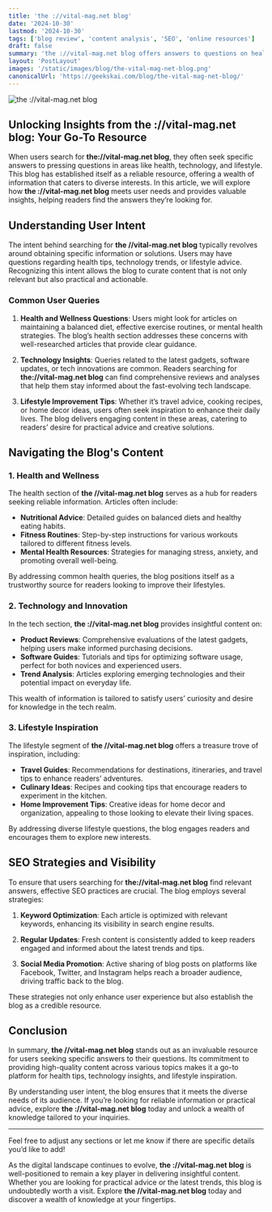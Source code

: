 ```yaml
---
title: 'the ://vital-mag.net blog​'
date: '2024-10-30'
lastmod: '2024-10-30'
tags: ['blog review', 'content analysis', 'SEO', 'online resources']
draft: false
summary: 'the ://vital-mag.net blog​ offers answers to questions on health, tech, and lifestyle topics.'
layout: 'PostLayout'
images: '/static/images/blog/the-vital-mag-net-blog.png'
canonicalUrl: 'https://geekskai.com/blog/the-vital-mag-net-blog/'
---
```


![the ://vital-mag.net blog](/static/images/blog/the-vital-mag.net-blog.png)

## Unlocking Insights from the ://vital-mag.net blog: Your Go-To Resource

When users search for **the://vital-mag.net blog**, they often seek specific answers to pressing questions in areas like health, technology, and lifestyle. This blog has established itself as a reliable resource, offering a wealth of information that caters to diverse interests. In this article, we will explore how **the ://vital-mag.net blog** meets user needs and provides valuable insights, helping readers find the answers they’re looking for.

## Understanding User Intent

The intent behind searching for **the //vital-mag.net blog** typically revolves around obtaining specific information or solutions. Users may have questions regarding health tips, technology trends, or lifestyle advice. Recognizing this intent allows the blog to curate content that is not only relevant but also practical and actionable.

### Common User Queries

1. **Health and Wellness Questions**: Users might look for articles on maintaining a balanced diet, effective exercise routines, or mental health strategies. The blog’s health section addresses these concerns with well-researched articles that provide clear guidance.

2. **Technology Insights**: Queries related to the latest gadgets, software updates, or tech innovations are common. Readers searching for **the://vital-mag.net blog** can find comprehensive reviews and analyses that help them stay informed about the fast-evolving tech landscape.

3. **Lifestyle Improvement Tips**: Whether it’s travel advice, cooking recipes, or home decor ideas, users often seek inspiration to enhance their daily lives. The blog delivers engaging content in these areas, catering to readers’ desire for practical advice and creative solutions.

## Navigating the Blog's Content

### 1. Health and Wellness

The health section of **the //vital-mag.net blog** serves as a hub for readers seeking reliable information. Articles often include:

- **Nutritional Advice**: Detailed guides on balanced diets and healthy eating habits.
- **Fitness Routines**: Step-by-step instructions for various workouts tailored to different fitness levels.
- **Mental Health Resources**: Strategies for managing stress, anxiety, and promoting overall well-being.

By addressing common health queries, the blog positions itself as a trustworthy source for readers looking to improve their lifestyles.

### 2. Technology and Innovation

In the tech section, **the ://vital-mag.net blog** provides insightful content on:

- **Product Reviews**: Comprehensive evaluations of the latest gadgets, helping users make informed purchasing decisions.
- **Software Guides**: Tutorials and tips for optimizing software usage, perfect for both novices and experienced users.
- **Trend Analysis**: Articles exploring emerging technologies and their potential impact on everyday life.

This wealth of information is tailored to satisfy users’ curiosity and desire for knowledge in the tech realm.

### 3. Lifestyle Inspiration

The lifestyle segment of **the //vital-mag.net blog** offers a treasure trove of inspiration, including:

- **Travel Guides**: Recommendations for destinations, itineraries, and travel tips to enhance readers’ adventures.
- **Culinary Ideas**: Recipes and cooking tips that encourage readers to experiment in the kitchen.
- **Home Improvement Tips**: Creative ideas for home decor and organization, appealing to those looking to elevate their living spaces.

By addressing diverse lifestyle questions, the blog engages readers and encourages them to explore new interests.

## SEO Strategies and Visibility

To ensure that users searching for **the://vital-mag.net blog** find relevant answers, effective SEO practices are crucial. The blog employs several strategies:

1. **Keyword Optimization**: Each article is optimized with relevant keywords, enhancing its visibility in search engine results.

2. **Regular Updates**: Fresh content is consistently added to keep readers engaged and informed about the latest trends and tips.

3. **Social Media Promotion**: Active sharing of blog posts on platforms like Facebook, Twitter, and Instagram helps reach a broader audience, driving traffic back to the blog.

These strategies not only enhance user experience but also establish the blog as a credible resource.

## Conclusion

In summary, **the //vital-mag.net blog** stands out as an invaluable resource for users seeking specific answers to their questions. Its commitment to providing high-quality content across various topics makes it a go-to platform for health tips, technology insights, and lifestyle inspiration. 

By understanding user intent, the blog ensures that it meets the diverse needs of its audience. If you’re looking for reliable information or practical advice, explore **the ://vital-mag.net blog** today and unlock a wealth of knowledge tailored to your inquiries.

---

Feel free to adjust any sections or let me know if there are specific details you’d like to add!

As the digital landscape continues to evolve, **the ://vital-mag.net blog** is well-positioned to remain a key player in delivering insightful content. Whether you are looking for practical advice or the latest trends, this blog is undoubtedly worth a visit. Explore **the //vital-mag.net blog** today and discover a wealth of knowledge at your fingertips.

